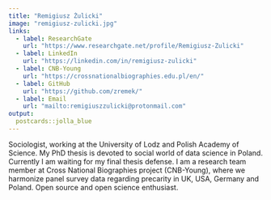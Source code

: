 ```yaml
---
title: "Remigiusz Żulicki"
image: "remigiusz-zulicki.jpg"
links:
  - label: ResearchGate
    url: "https://www.researchgate.net/profile/Remigiusz-Zulicki"
  - label: LinkedIn
    url: "https://linkedin.com/in/remigiusz-zulicki"
  - label: CNB-Young
    url: "https://crossnationalbiographies.edu.pl/en/"
  - label: GitHub
    url: "https://github.com/zremek/"
  - label: Email
    url: "mailto:remigiuszzulicki@protonmail.com"
output:
  postcards::jolla_blue
---
```

 
Sociologist, working at the University of Lodz and Polish Academy of Science. My PhD thesis is devoted to social world of data science in Poland. Currently I am waiting for my final thesis defense. I am a research team member at Cross National Biographies project (CNB-Young), where we harmonize panel survey data regarding precarity in UK, USA, Germany and Poland. Open source and open science enthusiast.

